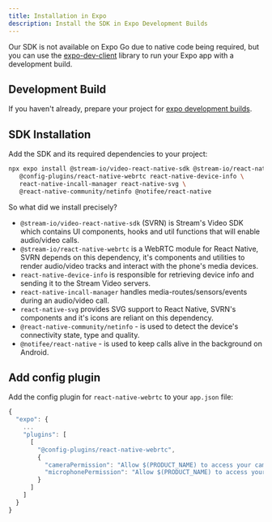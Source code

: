 ```yaml
---
title: Installation in Expo
description: Install the SDK in Expo Development Builds
---
```


Our SDK is not available on Expo Go due to native code being required, but you can use the [expo-dev-client](https://docs.expo.dev/development/create-development-builds/) library to run your Expo app with a development build.

## Development Build

If you haven't already, prepare your project for [expo development builds](https://docs.expo.dev/develop/development-builds/installation/).

## SDK Installation

Add the SDK and its required dependencies to your project:

```bash title=Terminal
npx expo install @stream-io/video-react-native-sdk @stream-io/react-native-webrtc \
   @config-plugins/react-native-webrtc react-native-device-info \
   react-native-incall-manager react-native-svg \
   @react-native-community/netinfo @notifee/react-native
```

So what did we install precisely?

- `@stream-io/video-react-native-sdk` (SVRN) is Stream's Video SDK which contains UI components, hooks and util functions that will enable audio/video calls.
- `@stream-io/react-native-webrtc` is a WebRTC module for React Native, SVRN depends on this dependency, it's components and utilities to render audio/video tracks and interact with the phone's media devices.
- `react-native-device-info` is responsible for retrieving device info and sending it to the Stream Video servers.
- `react-native-incall-manager` handles media-routes/sensors/events during an audio/video call.
- `react-native-svg` provides SVG support to React Native, SVRN's components and it's icons are reliant on this dependency.
- `@react-native-community/netinfo` - is used to detect the device's connectivity state, type and quality.
- `@notifee/react-native` - is used to keep calls alive in the background on Android.
## Add config plugin

Add the config plugin for `react-native-webrtc` to your `app.json` file:

```js
{
  "expo": {
    ...
    "plugins": [
      [
        "@config-plugins/react-native-webrtc",
        {
          "cameraPermission": "Allow $(PRODUCT_NAME) to access your camera",
          "microphonePermission": "Allow $(PRODUCT_NAME) to access your microphone"
        }
      ]
    ]
  }
}
```